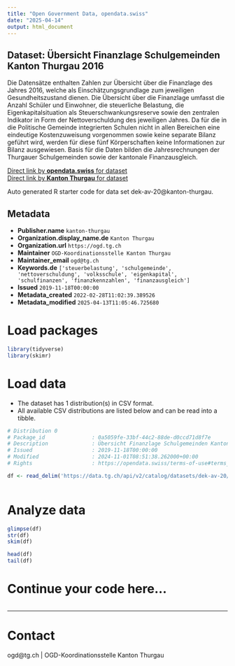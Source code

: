 ```yaml
---
title: "Open Government Data, opendata.swiss"
date: "2025-04-14"
output: html_document
---
```


## Dataset: Übersicht Finanzlage Schulgemeinden Kanton Thurgau 2016

Die Datensätze enthalten Zahlen zur Übersicht über die Finanzlage des Jahres 2016, welche als Einschätzungsgrundlage zum jeweiligen Gesundheitszustand dienen. Die Übersicht über die Finanzlage umfasst die Anzahl Schüler und Einwohner, die steuerliche Belastung, die Eigenkapitalsituation als Steuerschwankungsreserve sowie den zentralen Indikator in Form der Nettoverschuldung des jeweiligen Jahres. Da für die in die Politische Gemeinde integrierten Schulen nicht in allen Bereichen eine eindeutige Kostenzuweisung vorgenommen sowie keine separate Bilanz geführt wird, werden für diese fünf Körperschaften keine Informationen zur Bilanz ausgewiesen. Basis für die Daten bilden die Jahresrechnungen der Thurgauer Schulgemeinden sowie der kantonale Finanzausgleich.

[Direct link by **opendata.swiss** for dataset](https://opendata.swiss/de/dataset/ubersicht-finanzlage-schulgemeinden-kanton-thurgau-2016)<br>
[Direct link by **Kanton Thurgau** for dataset](https://data.tg.ch/explore/dataset/dek-av-20/)

Auto generated R starter code for data set dek-av-20@kanton-thurgau.

## Metadata

- **Publisher.name** `kanton-thurgau`
- **Organization.display_name.de** `Kanton Thurgau`
- **Organization.url** `https://ogd.tg.ch`
- **Maintainer** `OGD-Koordinationsstelle Kanton Thurgau`
- **Maintainer_email** `ogd@tg.ch`
- **Keywords.de** `['steuerbelastung', 'schulgemeinde', 'nettoverschuldung', 'volksschule', 'eigenkapital', 'schulfinanzen', 'finanzkennzahlen', 'finanzausgleich']`
- **Issued** `2019-11-18T00:00:00`
- **Metadata_created** `2022-02-28T11:02:39.389526`
- **Metadata_modified** `2025-04-13T11:05:46.725680`


# Load packages

```r

library(tidyverse)
library(skimr)

```

# Load data

-   The dataset has 1 distribution(s) in CSV format.
-   All available CSV distributions are listed below and can be read into a tibble.

```r

# Distribution 0
# Package_id               : 0a5059fe-33bf-44c2-88de-d0ccd71d8f7e
# Description              : Übersicht Finanzlage Schulgemeinden Kanton Thurgau 2016 (csv)
# Issued                   : 2019-11-18T00:00:00
# Modified                 : 2024-11-01T08:51:38.262000+00:00
# Rights                   : https://opendata.swiss/terms-of-use#terms_by

df <- read_delim('https://data.tg.ch/api/v2/catalog/datasets/dek-av-20/exports/csv?use_labels=true')



```

# Analyze data

```r

glimpse(df)
str(df)
skim(df)

head(df)
tail(df)

```

# Continue your code here...

```r

```

------------------------------------------------------------------------

# Contact

ogd@tg.ch | OGD-Koordinationsstelle Kanton Thurgau
